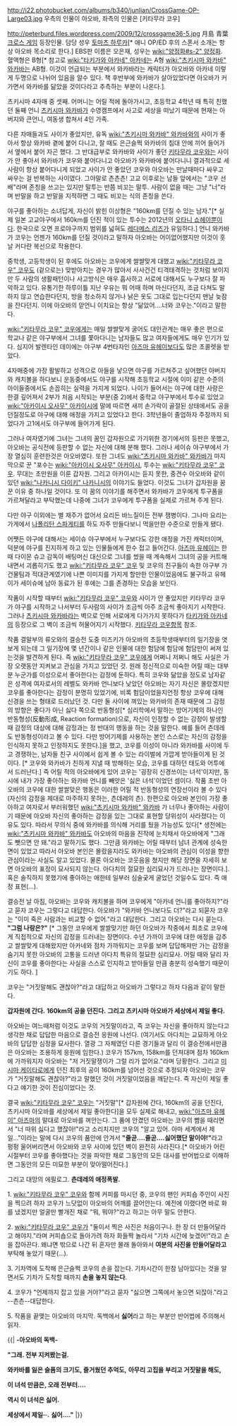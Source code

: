 http://i22.photobucket.com/albums/b340/junlian/CrossGame-OP-Large03.jpg
우측의 인물이 아오바, 좌측의 인물은 [키타무라 코우]

http://peterburd.files.wordpress.com/2009/12/crossgame36-5.jpg
月島 青葉
[[크로스 게임]] 등장인물. 담당 성우 [[토마츠 하루카]][* 애니 OP/ED 후의 스폰서 소개는 항상 아오바 목소리로 한다.] EBS판 이름은 오은재, 성우는 [[wiki:"양정화#s-2" 양정화]]. 혈액형은 B형[* 참고로 [[wiki:"타키가와 아카네" 아카네]]는 A형 [[wiki:"츠키시마 와카바" 와카바]]는 AB형. 이것이 언급되는 부분에서 와카바라는 캐릭터가 아오바와 아카네 이렇게 두명으로 나뉘어 있음을 알수 있다. 책 후반부에 와카바가 살아있었다면 아오바가 커가면서 와카바를 닮았을 것이다라고 추측하는 부분이 나온다.].

츠키시마 4자매 중 셋째. 어머니는 어릴 적에 돌아가시고, 초등학교 4학년 때 특히 친했던 둘째 언니 [[츠키시마 와카바]]가 수영캠프에서 사고로 세상을 떠났기 때문에 현재는 아버지와 큰언니, 여동생 합쳐서 4인 가족.

다른 자매들과도 사이가 좋았지만, 유독 [[wiki:"츠키시마 와카바" 와카바]]와의 사이가 좋아서 항상 와카바 곁에 붙어 다니고, 잘 때도 은근슬쩍 와카바의 침대 안에 끼어 들어가서 옆에서 붙어 자곤 했다. 그 반대급부로 와카바와 사이가 좋던 [[키타무라 코우]]와는 사이가 안 좋아서 와카바가 코우와 붙어다니고 아오바가 와카바에 붙어다니니 결과적으로 세사람이 항상 붙어다니게 되었고 사이가 안 좋았던 코우와 아오바는 만날때마다 싸우고 싸우는 걸 반복하는 사이였다. 그야말로 츤츤츤! 고교 이후로는 남들 앞에서는 "코우 선배"라며 존칭을 쓰고는 있지만 말투는 반쯤 비꼬는 말투. 사람이 없을 때는 그냥 "너"라며 반말을 하고 반말을 지적하면 그 때도 비꼬는 식의 존칭을 쓴다.

야구를 좋아하는 소녀답게, 자신이 밝힌 이상형은 "160km를 던질 수 있는 남자."[* 실제 일본 고교야구에서 160km를 던진 적이 있는 투수는 2012년의 [[오타니 쇼헤이]]뿐이다. 한국으로 오면 프로야구까지 범위를 넓혀도 [[레다메스 리즈]]가 유일하다.] 언니 와카바가 코우는 언젠가 160km를 던질 것이라고 말하자 아오바는 어이없어했지만 이것이 훗날 커다란 복선으로 작용한다.

중학생, 고등학생이 된 후에도 아오바는 코우에게 쌀쌀맞게 대했고 [[wiki:"키타무라 코우" 코우]]도 (겉으로는) 맞받아치는 경우가 많아서 사사건건 티격태격하는 것처럼 보이지만 두 사람의 생활패턴이나 사고방식은 매우 흡사하고 서로에 대해서도 누구보다 잘 파악하고 있다. 유통기한 하루이틀 지난 우유는 뭐 어때 하며 마신다던지, 조금 다쳐도 말하지 않고 연습한다던지, 방을 청소하지 않거나 낡은 옷도 그대로 입는다던지 맨날 늦잠을 잔다던지. 이에 아오바의 맏언니 이치요는 항상 "닮았어....너와 코우는."이라고 말한다.

[[wiki:"키타무라 코우" 코우]]에게는 매일 쌀쌀맞게 굴어도 대인관계는 매우 좋은 편으로 학교나 같은 야구부에서 그녀를 쫓아다니는 남자들도 많고 여자들에게도 매우 인기가 있다. 심지어 발렌타인 데이에는 야구부 4번타자인 [[아즈마 유헤이]]보다도 많은 초콜렛을 받았다.

4자매중에 가장 활발하고 성격으로 아들을 낳으면 야구를 가르쳐주고 싶어했던 아버지와 캐치볼을 하다보니 운동중에서도 야구를 시작해 초등학교 시절에 이미 같은 수준의 아이들중에서도 손꼽히는 실력을 가지게 되었다. 나이가 들어서는 야구에 대한 사랑은 한결 깊어져서 2부가 처음 시작되는 부분(중 2)에서 중학교 야구부에서 투수로 있었고 [[wiki:"아카이시 오사무" 아카이시]]에 말에 따르면 새끼 손가락이 골절된 상태에서도 공을 던질정도로 야구에 대해 애정을 가지고 있었다고 한다. 3학년들이 졸업하자 주장까지 되었다가 고1에서도 야구부에 들어가게 된다.

그러나 여자였기에 그녀는 그녀의 꿈인 갑자원으로 가기위한 경기에서의 등판은 못했고, 아오바는 공식전에 등판할 수 없는 자신에 대해 분해 했다. 그러나 세이슈 야구부에서 가장 열심히 훈련한것은 아오바였다. 또한 그녀도 [[wiki:"츠키시마 와카바" 와카바]]가 마지막으로 꾼 "포수는 [[wiki:"아카이시 오사무" 아카이시]], 투수는 [[wiki:"키타무라 코우" 코우]]. 무대는 초만원을 이룬 갑자원. 그리고 아카이시는 듣지 못한, 중견수 아오바와 같이 있던 [[wiki:"나카니시 다이키" 나카니시]]의 이야기도 들었다. 이것도 그녀가 갑자원을 꿈꾼 이유 중 하나일 것이다. 또 이 꿈의 이야기를 해주면서 와카바가 코우에게 투구폼을 가르쳐달라고 부탁했는데 나중에 그녀가 코우에게 투구폼을 실제로 가르쳐 주게 된다.

다만 야구 이외에는 별 재주가 없어서 요리든 바느질이든 전부 잼병이다. 그나마 요리는 가게에서 [[나폴리탄 스파게티]]를 하도 자주 만들다보니 먹을만한 수준으로 만들게 됐다.

어쨋든 야구에 대해서는 세이슈 야구부에서 누구보다도 강한 애정을 가진 캐릭터이며, 덕분에 야구를 진지하게 하고 있는 인물들에게 한수 접고 들어간다. [[아즈마 유헤이]]는 한때 다이몬 슈고 감독이 배팅머신 대신으로 그녀를 썼을 때 계속해서 그녀의 공을 커트해내면서 괴롭히기도 했고 [[wiki:"키타무라 코우" 코우]] 및 코우의 친구들이 속한 야구부 가건물팀과 적대관계였기에 나쁜 이미지를 가지게 할만한 인물이었음에도 불구하고 유헤이가 세이슈에 남아 동료가 된 후에는 그를 존경하는 모습을 보인다.

작품이 시작할 때부터 [[wiki:"키타무라 코우" 코우]]와 사이가 안 좋았지만 키타무라 코우가 야구를 시작하고 나서부터 두사람의 사이가 조금씩 아주 조금씩 좋아지기 시작한다. 그러나 [[츠키시마 와카바]]라는 벽으로 인해 서로에게 다가가지 못하다가 [[타키가와 아카네]]의 등장으로 그 벽이 조금씩 허물어지기 시작했다. [[키타무라 코우]]항목 참조.

작품 결말부의 류오와의 결승전 도중 미즈키가 아오바의 초등학생때부터의 일기장을 엿보게 되는데 그 일기장에 몇 년간이나 같은 인물에 대한 험담에 험담에 험담만이 써져 있는것을 발견하게 된다. 즉 [[wiki:"키타무라 코우" 코우]]에게 어쩌니 저쩌니 해도 사실은 가장 오랫동안 지켜보고 관심을 가지고 있었던 것. 원래 정신적으로 미숙한 어릴 때는 대부분 누군가를 이성으로서 좋아한다는 감정에 둔하다. 특히 코우와 닮았을 정도로 남자같은 성격에 여자로서의 레벨도 와카바 언니보다 낮았던 아오바는 자기 자신은 몰랐겠지만 코우를 좋아한다는 감정이 분명히 있었기에, 비록 험담이었을지언정 항상 코우에 대해 신경을 쓰는 형태로 드러났던 것. 다만 둘 사이에 껴있는 와카바의 존재 때문에 그 감정의 방향은 좋다가 아닌 싫다 쪽으로 반동형성[* 심리학에서 말하는 방어기제의 하나인 반동형성(反動形成, Reaction formation)으로, 자신이 인정할 수 없는 감정이 발생할 때 감정의 대상에 대해 감정과는 정 반대의 행동을 하는 것을 말한다. 예를 들어 츤데레도 반동형성이라고 볼 수 있다. 다만 방어기제를 사용하는 본인 스스로는 자신의 감정을 인식하지 못하고 인정하지도 못한다.]을 했고, 코우를 이성이 아니라 와카바를 사이에 두고 경쟁하는, 남자들 친구 사이에서 쉽게 볼 수 있는 라이벌에 가깝게 받아들이게 된 것이다. [* 코우와 와카바가 친하게 지낼 때 방해하는 모습, 코우를 대하던 태도와 어투에서 드러난다.]  즉 어릴 적의 아오바에게 있어 코우는 '굉장히 신경쓰이는 녀석'이지만, 동시에 내가 가장 좋아하는 와카바 언니를 빼앗은 '싫은 녀석'이었던 셈이다. 작품 초반 아오바의 코우에 대한 쌀쌀맞은 행동은 이러한 어릴 적 반동형성의 연장선이라 볼 수 있다(자신의 감정을 제대로 마주하지 못하는, 츤데레의 츤). 한편으로 아오바 본인이 가장 좋아하고 여자로서 부러워했던 [[wiki:"츠키시마 와카바" 와카바]] 가 너무나 좋아하는 사람이기 때문에 아오바 자신의 좋아하는 감정을 있는 그대로 표현할 당위성이 사라졌다는 이유도 있다. 따라서 무의식 중에 와카바를 의식해 거리를 뒀을 가능성도 있다[* 생전에는 [[wiki:"츠키시마 와카바" 와카바]]도 아오바의 마음을 진작에 눈치채서 아오바에게 "그래도 뺏으면 안 돼."라고 말하기도 했다. 그만큼 와카바는 어릴 때부터 남녀 관계에 성숙한 면이 있었고 따라서 아오바 본인은 몰랐을지라도 와카바는 아오바의 관심이 이성을 향한 관심이라는 사실도 알고 있었다. 물론 아오바는 코웃음을 쳤지만 해당 장면을 자세히 보면 아오바의 표정이 묘사되지 않는다. 아다치의 절묘한 심리묘사가 드러나는 장면이다.]. 혹은 솔직하지 못했기에 좋아하는 애한테 일부러 심술궂게 굴었던 것일수도 있다. 즉 애정 표현(…).

결승전 날 아침, 아오바는 코우와 캐치볼을 하며 코우에게 "아카네 언니를 좋아하지?"라고 묻자 코우는 그렇다고 대답한다. 아오바가 "와카바 언니보다도 더?"라고 되묻자 코우는 "이미 죽은 사람과는 비교할 수 없어."라고 대답한다. 그리고 아오바는 다시 묻는다. '''"그럼 나랑은?"''' [* 그동안 코우에게 쌀쌀맞기만 하던 아오바가 작중에서 최초로 코우에게 직접적으로 자신의 감정을 드러내는 장면이다. 수년 가까이 코우에 대한 애정을 감추고 쌀쌀맞게 대해왔지만 아카네와 점차 가까워지는 코우를 보며 답답해져만 가는 감정을 숨기지 못한 아오바의 고통을 드러낸 아다치 특유의 절묘한 심리묘사. 어릴 때와 달리 자신이 코우를 좋아한다는 사실을 스스로 인지하고 받아들일 만큼 충분히 성숙했기 때문이기도 하다. ]

코우는 "거짓말해도 괜찮아?"라고 대답하고 아오바가 그렇다고 하자 다음과 같이 말한다.

'''갑자원에 간다.'''
'''160km의 공을 던진다.'''
'''그리고 츠키시마 아오바가 세상에서 제일 좋다.'''

아오바는 여느때처럼 이것도 코우의 거짓말이라고, 즉 코우는 자신을 좋아하지 않는다고 생각한 채로 답답한 마음으로 결승전 응원에 나선다. (여기서도 아다치는 교묘하게 아오바의 답답한 심정을 묘사한다. 열광 그 자체였던 다른 경기들과 달리 이 결승전에서만큼은 아오바는 조용하게 응원에 임한다.) 코우가 157km, 158km를 던져대며 점차 160km에 가까워지자 아오바는 "저 거짓말쟁이가 그럴 리가 없어요."라며 당황한다. 그리고 [[미시마 케이타로]]에게 던진 최후의 공이 160km를 넘어선 것으로 추정되자 아오바는 코우가 "거짓말해도 괜찮아?"라고 말했던 것이 거짓말이었음을 깨닫는다. 즉 자신이 제일 좋다고 얘기한 것이 진심이었다는 것.

결국 [[wiki:"키타무라 코우" 코우]]는 "거짓말"[* 갑자원에 간다, 160km의 공을 던진다, 츠키시마 아오바를 세상에서 제일 좋아한다]을 모두 실제로 해내고, [[wiki:"아즈마 유헤이" 아즈마]]의 말대로 아오바를 껴안는다. 그 품에 안겼던 아오바는 코우의 뺨을 때리면서 "너 따위 싫다고 했잖아!"라고 소리치지만 코우의 "알고 있어. 아마 세계에서 제일…"이라는 말에 다시 코우의 품안에 안겨서 '''"줄곧....줄곧....싫어했단 말이야!"'''라고 펑펑 울어버리면서 아오바와 코우 사이에 있던 벽이 완전히 사라진다.[* 아오바가 어린 시절부터 코우를 좋아했다는 것을 파악한 채로 그동안의 모든 대사를 반어법으로 이해하면 그동안의 모든 미묘한 부분이 맞아떨어진다.]

그리고 대망의 에필로그.
'''츤데레의 애정폭발.'''

1. [[wiki:"키타무라 코우" 코우]]와 함께 커피를 마시던 중, 코우의 팬인 커피숍 주인이 사진을 찍으려 하자 코우가 느닷없이 아오바의 어깨를 끌어안는다. 예전에 이랬다면 바로 화를 냈겠지만 얼굴만 빨개진 채로 "뭐, 뭐야?"라고 하고는 아무 말도 안한다.
 
2. [[wiki:"키타무라 코우" 코우]]가 "둘이서 찍은 사진은 처음이구나. 한 장 더 만들어달라고 해야지."라며 커피숍으로 돌아가려 하자 화들짝 놀라서 "기차 시간에 늦겠어!"라고 손을 잡아끈다. 왜냐면 밖으로 나간 뒤 혼자만 몰래 돌아와서 '''여분의 사진을 만들어달라고''' 부탁해 놓았기 때문(…).

3. 기차역에 도착해 은근슬쩍 코우의 손을 잡는다. 기차시간이 한참 남아있다는 것을 알면서도 기차가 도착할 때까지 '''손을 놓지 않는다'''.

4. 코우가 "언제까지 잡고 있을 거야?"라고 묻자 "싫으면 그쪽에서 놓으면 되잖아."라고 --츤츤--대답한다.

5. 작품을 끝맺는 아오바의 마지막. 독백에서 '''싫어'''라고 하는 부분만 반어법에 주의해서 읽자.

{{|
'''-아오바의 독백-'''

'''"그래. 전부 지켜봤는걸.'''

'''와카바를 잃은 슬픔의 크기도, 즐거웠던 추억도,'''
'''아무리 고집을 부리고 거짓말을 해도,'''

'''이 녀석 만큼은, 오래 전부터….'''

'''역시 이 녀석은 싫어.'''

'''세상에서 제일─.'''
'''싫어…."'''
|}}
